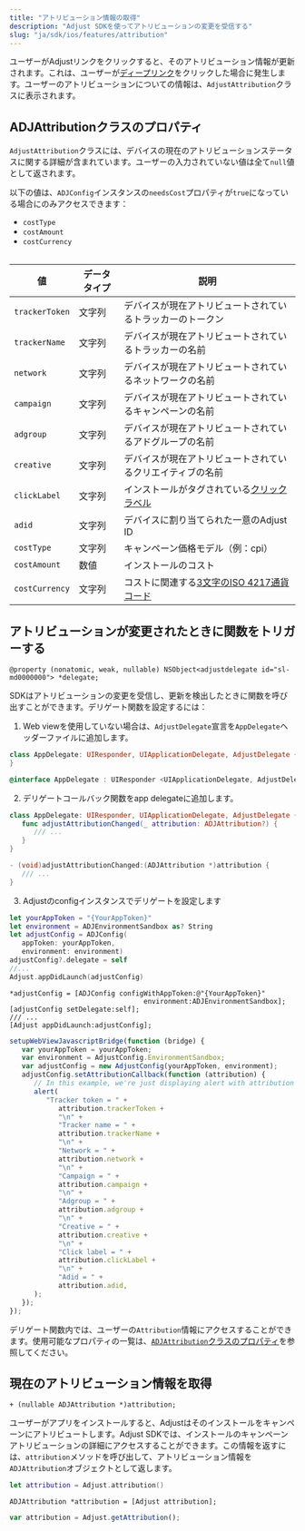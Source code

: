 ```yaml
---
title: "アトリビューション情報の取得"
description: "Adjust SDKを使ってアトリビューションの変更を受信する"
slug: "ja/sdk/ios/features/attribution"
---
```


ユーザーがAdjustリンクをクリックすると、そのアトリビューション情報が更新されます。これは、ユーザーが[ディープリンク](https://help.adjust.com/ja/article/deep-links)をクリックした場合に発生します。ユーザーのアトリビューションについての情報は、`AdjustAttribution`クラスに表示されます。

## ADJAttributionクラスのプロパティ

`AdjustAttribution`クラスには、デバイスの現在のアトリビューションステータスに関する詳細が含まれています。ユーザーの入力されていない値は全て`null`値として返されます。

<Callout type="note">

以下の値は、`ADJConfig`インスタンスの`needsCost`プロパティが`true`になっている場合にのみアクセスできます：

-  `costType`
-  `costAmount`
-  `costCurrency`

</Callout>

<Table>

| 値             | データタイプ | 説明                                                                                          |
| -------------- | ------------ | --------------------------------------------------------------------------------------------- |
| `trackerToken` | 文字列       | デバイスが現在アトリビュートされているトラッカーのトークン                                    |
| `trackerName`  | 文字列       | デバイスが現在アトリビュートされているトラッカーの名前                                        |
| `network`      | 文字列       | デバイスが現在アトリビュートされているネットワークの名前                                      |
| `campaign`     | 文字列       | デバイスが現在アトリビュートされているキャンペーンの名前                                      |
| `adgroup`      | 文字列       | デバイスが現在アトリビュートされているアドグループの名前                                      |
| `creative`     | 文字列       | デバイスが現在アトリビュートされているクリエイティブの名前                                    |
| `clickLabel`   | 文字列       | インストールがタグされている[クリックラベル](https://help.adjust.com/ja/article/user-rewards) |
| `adid`         | 文字列       | デバイスに割り当てられた一意のAdjust ID                                                       |
| `costType`     | 文字列       | キャンペーン価格モデル（例：cpi）                                                             |
| `costAmount`   | 数値         | インストールのコスト                                                                          |
| `costCurrency` | 文字列       | コストに関連する[3文字のISO 4217通貨コード](https://www.iban.com/currency-codes)              |

</Table>

## アトリビューションが変更されたときに関数をトリガーする

```objc
@property (nonatomic, weak, nullable) NSObject<adjustdelegate id="sl-md0000000"> *delegate;
```

SDKはアトリビューションの変更を受信し、更新を検出したときに関数を呼び出すことができます。デリゲート関数を設定するには：

1. Web viewを使用していない場合は、`AdjustDelegate`宣言を`AppDelegate`ヘッダーファイルに追加します。

<Tabs>

<Tab title="Swift" sync="swift">

```swift
class AppDelegate: UIResponder, UIApplicationDelegate, AdjustDelegate {
}
```

</Tab>

<Tab title="Objective-C" sync="objc">

```objective-c
@interface AppDelegate : UIResponder <UIApplicationDelegate, AdjustDelegate>
```

</Tab>

</Tabs>

2. デリゲートコールバック関数をapp delegateに追加します。

<Tabs>

<Tab title="Swift" sync="swift">

```swift
class AppDelegate: UIResponder, UIApplicationDelegate, AdjustDelegate {
   func adjustAttributionChanged(_ attribution: ADJAttribution?) {
      /// ...
   }
}
```

</Tab>

<Tab title="Objective-C" sync="objc">

```objective-c
- (void)adjustAttributionChanged:(ADJAttribution *)attribution {
   /// ...
}
```

</Tab>

</Tabs>

3. Adjustのconfigインスタンスでデリゲートを設定します

<Tabs>

<Tab title="Swift" sync="swift">

```swift
let yourAppToken = "{YourAppToken}"
let environment = ADJEnvironmentSandbox as? String
let adjustConfig = ADJConfig(
   appToken: yourAppToken,
   environment: environment)
adjustConfig?.delegate = self
//...
Adjust.appDidLaunch(adjustConfig)
```

</Tab>

<Tab title="Objective-C" sync="objc">

```objc
*adjustConfig = [ADJConfig configWithAppToken:@"{YourAppToken}"
                                 environment:ADJEnvironmentSandbox];
[adjustConfig setDelegate:self];
/// ...
[Adjust appDidLaunch:adjustConfig];
```

</Tab>

<Tab title="Javascript" sync="js">

```javascript
setupWebViewJavascriptBridge(function (bridge) {
   var yourAppToken = yourAppToken;
   var environment = AdjustConfig.EnvironmentSandbox;
   var adjustConfig = new AdjustConfig(yourAppToken, environment);
   adjustConfig.setAttributionCallback(function (attribution) {
      // In this example, we're just displaying alert with attribution content.
      alert(
         "Tracker token = " +
            attribution.trackerToken +
            "\n" +
            "Tracker name = " +
            attribution.trackerName +
            "\n" +
            "Network = " +
            attribution.network +
            "\n" +
            "Campaign = " +
            attribution.campaign +
            "\n" +
            "Adgroup = " +
            attribution.adgroup +
            "\n" +
            "Creative = " +
            attribution.creative +
            "\n" +
            "Click label = " +
            attribution.clickLabel +
            "\n" +
            "Adid = " +
            attribution.adid,
      );
   });
});
```

</Tab>

</Tabs>

デリゲート関数内では、ユーザーの`Attribution`情報にアクセスすることができます。使用可能なプロパティの一覧は、[`ADJAttribution`クラスのプロパティ](#adjattribution-class-properties)を参照してください。

## 現在のアトリビューション情報を取得

```objc
+ (nullable ADJAttribution *)attribution;
```

ユーザーがアプリをインストールすると、Adjustはそのインストールをキャンペーンにアトリビュートします。Adjust SDKでは、インストールのキャンペーンアトリビューションの詳細にアクセスすることができます。この情報を返すには、`attribution`メソッドを呼び出して、アトリビューション情報を`ADJAttribution`オブジェクトとして返します。

<Tabs>

<Tab title="Swift" sync="swift">

```swift
let attribution = Adjust.attribution()
```

</Tab>

<Tab title="Objective-C" sync="objc">

```objc
ADJAttribution *attribution = [Adjust attribution];
```

</Tab>

<Tab title="Javascript" sync="js">

```js
var attribution = Adjust.getAttribution();
```

</Tab>

</Tabs>
